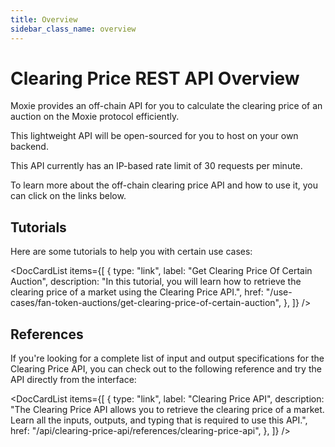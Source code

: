 ```yaml
---
title: Overview
sidebar_class_name: overview
---
```



# Clearing Price REST API Overview

Moxie provides an off-chain API for you to calculate the clearing price of an auction on the Moxie protocol efficiently.

This lightweight API will be open-sourced for you to host on your own backend.

This API currently has an IP-based rate limit of 30 requests per minute.

To learn more about the off-chain clearing price API and how to use it, you can click on the links below.

## Tutorials

Here are some tutorials to help you with certain use cases:

<DocCardList
  items={[
    {
      type: "link",
      label: "Get Clearing Price Of Certain Auction",
      description:
        "In this tutorial, you will learn how to retrieve the clearing price of a market using the Clearing Price API.",
      href: "/use-cases/fan-token-auctions/get-clearing-price-of-certain-auction",
    },
  ]}
/>

## References

If you're looking for a complete list of input and output specifications for the Clearing Price API, you can check out to the following reference and try the API directly from the interface:

<DocCardList
  items={[
    {
      type: "link",
      label: "Clearing Price API",
      description:
        "The Clearing Price API allows you to retrieve the clearing price of a market. Learn all the inputs, outputs, and typing that is required to use this API.",
      href: "/api/clearing-price-api/references/clearing-price-api",
    },
  ]}
/>
